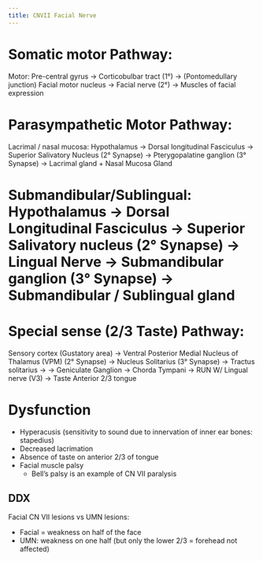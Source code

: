 ```yaml
---
title: CNVII Facial Nerve
---
```




# Somatic motor Pathway:
Motor: Pre-central gyrus -> Corticobulbar tract (1°) -> (Pontomedullary junction) Facial motor nucleus -> Facial nerve (2°) -> Muscles of facial expression

# Parasympathetic Motor Pathway:
Lacrimal / nasal mucosa: Hypothalamus -> Dorsal longitudinal Fasciculus -> Superior Salivatory Nucleus (2° Synapse) -> Pterygopalatine ganglion (3° Synapse) -> Lacrimal gland + Nasal Mucosa Gland



# Submandibular/Sublingual: Hypothalamus -> Dorsal Longitudinal Fasciculus -> Superior Salivatory nucleus (2° Synapse) -> Lingual Nerve -> Submandibular ganglion (3° Synapse) -> Submandibular / Sublingual gland

# Special sense (2/3 Taste) Pathway:
Sensory cortex (Gustatory area) -> Ventral Posterior Medial Nucleus of Thalamus (VPM) (2° Synapse) -> Nucleus Solitarius (3° Synapse) -> Tractus solitarius -> 
-> Geniculate Ganglion -> Chorda Tympani -> RUN W/ Lingual nerve (V3) -> Taste Anterior 2/3 tongue


# Dysfunction

- Hyperacusis (sensitivity to sound due to innervation of inner ear bones: stapedius)
- Decreased lacrimation
- Absence of taste on anterior 2/3 of tongue
- Facial muscle palsy
    - Bell's palsy is an example of CN VII paralysis

## DDX

Facial CN VII lesions vs UMN lesions:

- Facial = weakness on half of the face
- UMN: weakness on one half (but only the lower 2/3 = forehead not affected)
